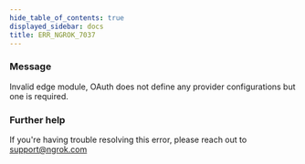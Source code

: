 ```yaml
---
hide_table_of_contents: true
displayed_sidebar: docs
title: ERR_NGROK_7037
---
```


### Message

Invalid edge module, OAuth does not define any provider configurations but one is required.

### Further help

If you're having trouble resolving this error, please reach out to [support@ngrok.com](mailto:support@ngrok.com?subject=Help%20with%20ERR_NGROK_7037)
